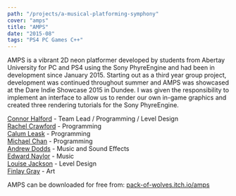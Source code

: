 ```yaml
---
path: "/projects/a-musical-platforming-symphony"
cover: "amps"
title: "AMPS"
date: "2015-08"
tags: "PS4 PC Games C++"
---
```


AMPS is a vibrant 2D neon platformer developed by students from Abertay University for PC and PS4 using the Sony PhyreEngine and had been in development since January 2015.
Starting out as a third year group project, development was continued throughout summer and AMPS was showcased at the Dare Indie Showcase 2015 in Dundee.
I was given the responsibility to implement an interface to allow us to render our own in-game graphics and created three rendering tutorials for the Sony PhyreEngine.

<ResponsiveIFrame aspect="16:9" src="https://www.youtube.com/embed/Uqf9pG_wa70?rel=0"/>

<a target="_blank" href="https://www.linkedin.com/in/connorhalford/">Connor Halford</a> - Team Lead / Programming / Level Design\
<a target="_blank" href="https://www.linkedin.com/in/rachel-crawford-a26b34108/">Rachel Crawford</a> - Programming\
<a target="_blank" href="https://www.linkedin.com/in/calumleask/">Calum Leask</a> - Programming\
<a target="_blank" href="https://www.linkedin.com/in/michaeltkhchan/">Michael Chan</a> - Programming\
<a target="_blank" href="https://www.linkedin.com/in/ajdodds">Andrew Dodds</a> - Music and Sound Effects\
<a target="_blank" href="http://edwardnaylor.weebly.com/">Edward Naylor</a> - Music\
<a target="_blank" href="https://www.linkedin.com/in/jacksonlouise/">Louise Jackson</a> - Level Design\
<a target="_blank" href="https://www.linkedin.com/in/finlaygray">Finlay Gray</a> - Art

AMPS can be downloaded for free from: <a href="http://pack-of-wolves.itch.io/amps">pack-of-wolves.itch.io/amps</a>